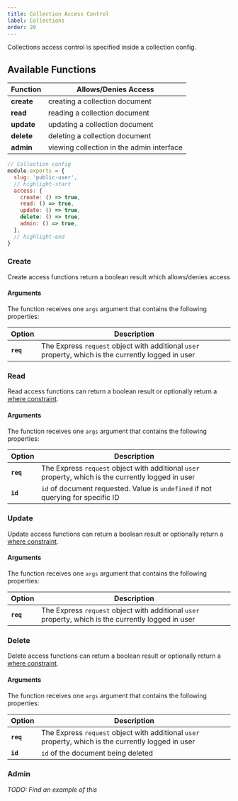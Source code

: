 ```yaml
---
title: Collection Access Control
label: Collections
order: 20
---
```


Collections access control is specified inside a collection config.

## Available Functions

| Function     | Allows/Denies Access                      |
|--------------|-------------------------------------------|
| **create** | creating a collection document            |
| **read**   | reading a collection document             |
| **update** | updating a collection document            |
| **delete** | deleting a collection document            |
| **admin**  | viewing collection in the admin interface |

```js
// Collection config
module.exports = {
  slug: 'public-user',
  // highlight-start
  access: {
    create: () => true,
    read: () => true,
    update: () => true,
    delete: () => true,
    admin: () => true,
  },
  // highlight-end
}
```

### Create

Create access functions return a boolean result which allows/denies access

#### Arguments

The function receives one `args` argument that contains the following properties:

| Option    | Description                                                                                         |
|-----------|-----------------------------------------------------------------------------------------------------|
| **`req`** | The Express `request` object with additional `user` property, which is the currently logged in user |

### Read

Read access functions can return a boolean result or optionally return a [where constraint](/docs/queries/overview).

#### Arguments

The function receives one `args` argument that contains the following properties:

| Option    | Description                                                                                         |
|-----------|-----------------------------------------------------------------------------------------------------|
| **`req`** | The Express `request` object with additional `user` property, which is the currently logged in user |
| **`id`**  | `id` of document requested. Value is `undefined` if not querying for specific ID                    |

### Update

Update access functions can return a boolean result or optionally return a [where constraint](/docs/queries/overview).

#### Arguments

The function receives one `args` argument that contains the following properties:

| Option    | Description                                                                                         |
|-----------|-----------------------------------------------------------------------------------------------------|
| **`req`** | The Express `request` object with additional `user` property, which is the currently logged in user |

### Delete

Delete access functions can return a boolean result or optionally return a [where constraint](/docs/queries/overview).

#### Arguments

The function receives one `args` argument that contains the following properties:

| Option    | Description                                                                                         |
|-----------|-----------------------------------------------------------------------------------------------------|
| **`req`** | The Express `request` object with additional `user` property, which is the currently logged in user |
| **`id`**  | `id` of the document being deleted                                                                  |

### Admin

_TODO: Find an example of this_
